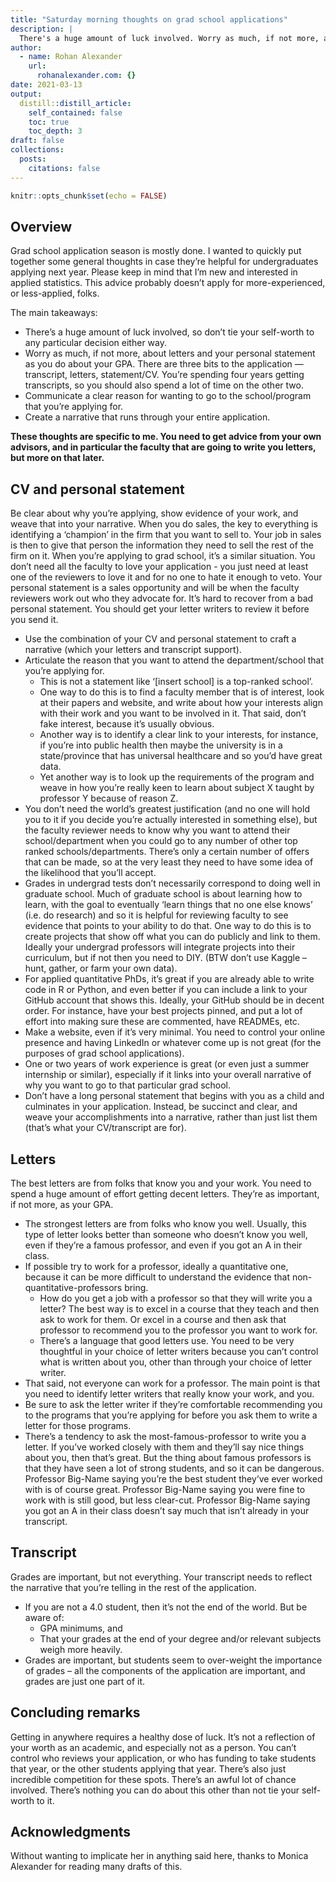```yaml
---
title: "Saturday morning thoughts on grad school applications"
description: |
  There's a huge amount of luck involved. Worry as much, if not more, about letters and your personal statement as you do about your GPA. Have a clear reason for wanting to go to the school/program that you're applying for and communicate that throughout your application.
author:
  - name: Rohan Alexander
    url:
      rohanalexander.com: {}
date: 2021-03-13
output:
  distill::distill_article:
    self_contained: false
    toc: true
    toc_depth: 3
draft: false
collections:
  posts:
    citations: false
---
```



```r
knitr::opts_chunk$set(echo = FALSE)
```

## Overview 

Grad school application season is mostly done. I wanted to quickly put together some general thoughts in case they're helpful for undergraduates applying next year. Please keep in mind that I'm new and interested in applied statistics. This advice probably doesn't apply for more-experienced, or less-applied, folks. 

The main takeaways:

- There's a huge amount of luck involved, so don't tie your self-worth to any particular decision either way. 
- Worry as much, if not more, about letters and your personal statement as you do about your GPA. There are three bits to the application --- transcript, letters, statement/CV. You're spending four years getting transcripts, so you should also spend a lot of time on the other two.
- Communicate a clear reason for wanting to go to the school/program that you're applying for.
- Create a narrative that runs through your entire application.

**These thoughts are specific to me. You need to get advice from your own advisors, and in particular the faculty that are going to write you letters, but more on that later.**


## CV and personal statement

Be clear about why you're applying, show evidence of your work, and weave that into your narrative. When you do sales, the key to everything is identifying a ‘champion' in the firm that you want to sell to. Your job in sales is then to give that person the information they need to sell the rest of the firm on it. When you're applying to grad school, it's a similar situation. You don't need all the faculty to love your application - you just need at least one of the reviewers to love it and for no one to hate it enough to veto. Your personal statement is a sales opportunity and will be when the faculty reviewers work out who they advocate for. It's hard to recover from a bad personal statement. You should get your letter writers to review it before you send it.

- Use the combination of your CV and personal statement to craft a narrative (which your letters and transcript support).
- Articulate the reason that you want to attend the department/school that you're applying for.
	- This is not a statement like ‘[insert school] is a top-ranked school'. 
	- One way to do this is to find a faculty member that is of interest, look at their papers and website, and write about how your interests align with their work and you want to be involved in it. That said, don't fake interest, because it's usually obvious.
	- Another way is to identify a clear link to your interests, for instance, if you're into public health then maybe the university is in a state/province that has universal healthcare and so you'd have great data.
	- Yet another way is to look up the requirements of the program and weave in how you're really keen to learn about subject X taught by professor Y because of reason Z.
- You don't need the world's greatest justification (and no one will hold you to it if you decide you're actually interested in something else), but the faculty reviewer needs to know why you want to attend their school/department when you could go to any number of other top ranked schools/departments. There's only a certain number of offers that can be made, so at the very least they need to have some idea of the likelihood that you'll accept.
- Grades in undergrad tests don't necessarily correspond to doing well in graduate school. Much of graduate school is about learning how to learn, with the goal to eventually 'learn things that no one else knows' (i.e. do research) and so it is helpful for reviewing faculty to see evidence that points to your ability to do that. One way to do this is to create projects that show off what you can do publicly and link to them. Ideally your undergrad professors will integrate projects into their curriculum, but if not then you need to DIY. (BTW don't use Kaggle – hunt, gather, or farm your own data). 
- For applied quantitative PhDs, it's great if you are already able to write code in R or Python, and even better if you can include a link to your GitHub account that shows this. Ideally, your GitHub should be in decent order. For instance, have your best projects pinned, and put a lot of effort into making sure these are commented, have READMEs, etc.
- Make a website, even if it's very minimal. You need to control your online presence and having LinkedIn or whatever come up is not great (for the purposes of grad school applications).
- One or two years of work experience is great (or even just a summer internship or similar), especially if it links into your overall narrative of why you want to go to that particular grad school. 
- Don't have a long personal statement that begins with you as a child and culminates in your application. Instead, be succinct and clear, and weave your accomplishments into a narrative, rather than just list them (that's what your CV/transcript are for).

## Letters

The best letters are from folks that know you and your work. You need to spend a huge amount of effort getting decent letters. They're as important, if not more, as your GPA.

- The strongest letters are from folks who know you well. Usually, this type of letter looks better than someone who doesn't know you well, even if they're a famous professor, and even if you got an A in their class.
- If possible try to work for a professor, ideally a quantitative one, because it can be more difficult to understand the evidence that non-quantitative-professors bring. 
	- How do you get a job with a professor so that they will write you a letter? The best way is to excel in a course that they teach and then ask to work for them. Or excel in a course and then ask that professor to recommend you to the professor you want to work for. 
	- There's a language that good letters use. You need to be very thoughtful in your choice of letter writers because you can't control what is written about you, other than through your choice of letter writer. 
- That said, not everyone can work for a professor. The main point is that you need to identify letter writers that really know your work, and you.
- Be sure to ask the letter writer if they're comfortable recommending you to the programs that you're applying for before you ask them to write a letter for those programs.
- There's a tendency to ask the most-famous-professor to write you a letter. If you've worked closely with them and they'll say nice things about you, then that's great. But the thing about famous professors is that they have seen a lot of strong students, and so it can be dangerous. Professor Big-Name saying you're the best student they've ever worked with is of course great. Professor Big-Name saying you were fine to work with is still good, but less clear-cut. Professor Big-Name saying you got an A in their class doesn't say much that isn't already in your transcript. 

## Transcript

Grades are important, but not everything. Your transcript needs to reflect the narrative that you're telling in the rest of the application.

- If you are not a 4.0 student, then it's not the end of the world. But be aware of: 
	- GPA minimums, and 
	- That your grades at the end of your degree and/or relevant subjects weigh more heavily. 
- Grades are important, but students seem to over-weight the importance of grades – all the components of the application are important, and grades are just one part of it. 

## Concluding remarks

Getting in anywhere requires a healthy dose of luck. It's not a reflection of your worth as an academic, and especially not as a person. You can't control who reviews your application, or who has funding to take students that year, or the other students applying that year. There's also just incredible competition for these spots. There's an awful lot of chance involved. There's nothing you can do about this other than not tie your self-worth to it.


## Acknowledgments {.appendix}

Without wanting to implicate her in anything said here, thanks to Monica Alexander for reading many drafts of this.
